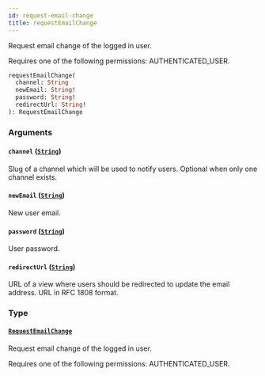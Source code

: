```yaml
---
id: request-email-change
title: requestEmailChange
---
```


Request email change of the logged in user.

Requires one of the following permissions: AUTHENTICATED_USER.

```graphql
requestEmailChange(
  channel: String
  newEmail: String!
  password: String!
  redirectUrl: String!
): RequestEmailChange
```

### Arguments

#### `channel` ([`String`](../../../developer/api-reference/scalars/string))

Slug of a channel which will be used to notify users. Optional when only one channel exists.

#### `newEmail` ([`String`](../../../developer/api-reference/scalars/string))

New user email.

#### `password` ([`String`](../../../developer/api-reference/scalars/string))

User password.

#### `redirectUrl` ([`String`](../../../developer/api-reference/scalars/string))

URL of a view where users should be redirected to update the email address. URL in RFC 1808 format.

### Type

#### [`RequestEmailChange`](../../../developer/api-reference/objects/request-email-change)

Request email change of the logged in user.

Requires one of the following permissions: AUTHENTICATED_USER.
